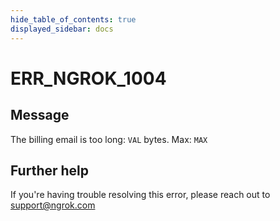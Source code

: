 ```yaml
---
hide_table_of_contents: true
displayed_sidebar: docs
---
```



# ERR_NGROK_1004

## Message

The billing email is too long: `VAL` bytes. Max: `MAX`

<ErrorDetails error="err_ngrok_1004" />

## Further help

If you're having trouble resolving this error, please reach out to [support@ngrok.com](mailto:support@ngrok.com?subject=Help%20with%20ERR_NGROK_1004)
